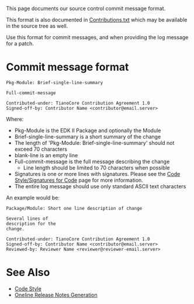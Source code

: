 {{CommitProcess}}
This page documents our source control commit message format.

This format is also documented in [https://edk2.svn.sourceforge.net/svnroot/edk2/trunk/edk2/MdePkg/Contributions.txt Contributions.txt] which may be available in the source tree as well.

Use this format for commit messages, and when providing the log message for a patch.

=Commit message format=

<pre>
Pkg-Module: Brief-single-line-summary

Full-commit-message

Contributed-under: TianoCore Contribution Agreement 1.0
Signed-off-by: Contributor Name <contributor@email.server>
</pre>

Where:
* Pkg-Module is the EDK II Package and optionally the Module
* Brief-single-line-summary is a short summary of the change
* The length of 'Pkg-Module: Brief-single-line-summary' should not exceed 70 characters
* blank-line is an empty line
* Full-commit-message is the full message describing the change
** Line length should be limited to 70 characters when possible
* Signatures is one or more lines with signatures.  Please see the [[Code Style/Signatures for Code]] page for more information.
* The entire log message should use only standard ASCII text characters

An example would be:
<Pre>
Package/Module: Short one line description of change

Several lines of
description for the
change.

Contributed-under: TianoCore Contribution Agreement 1.0
Signed-off-by: Contributor Name <contributor@email.server>
Reviewed-by: Reviewer Name <reviewer@reviewer-email.server>
</Pre>

=See Also=
* [[Code Style]]
* [[Oneline Release Notes Generation]]